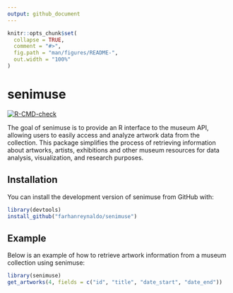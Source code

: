 ```yaml
---
output: github_document
---
```


<!-- README.md is generated from README.Rmd. Please edit that file -->

```r
knitr::opts_chunk$set(
  collapse = TRUE,
  comment = "#>",
  fig.path = "man/figures/README-",
  out.width = "100%"
)
```

# senimuse

<!-- badges: start -->
[![R-CMD-check](https://github.com/farhanreynaldo/senimuse/actions/workflows/R-CMD-check.yaml/badge.svg)](https://github.com/farhanreynaldo/senimuse/actions/workflows/R-CMD-check.yaml)
<!-- badges: end -->

The goal of senimuse is to provide an R interface to the museum API, allowing users to easily access and analyze artwork data from the collection. This package simplifies the process of retrieving information about artworks, artists, exhibitions and other museum resources for data analysis, visualization, and research purposes.

## Installation

You can install the development version of senimuse from GitHub with:

``` r
library(devtools)
install_github("farhanreynaldo/senimuse")
```

## Example

Below is an example of how to retrieve artwork information from a museum collection using senimuse:

```r
library(senimuse)
get_artworks(4, fields = c("id", "title", "date_start", "date_end"))
```
